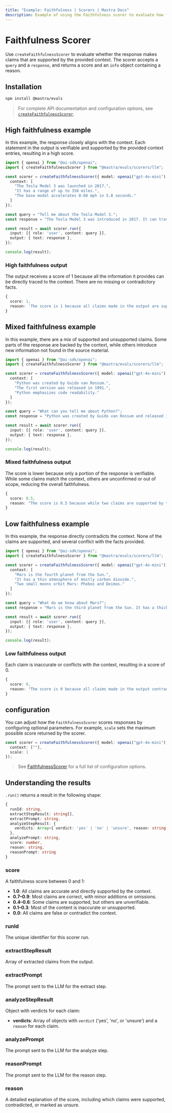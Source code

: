 ```yaml
---
title: "Example: Faithfulness | Scorers | Mastra Docs"
description: Example of using the Faithfulness scorer to evaluate how factually accurate responses are compared to context.
---
```



# Faithfulness Scorer

Use `createFaithfulnessScorer` to evaluate whether the response makes claims that are supported by the provided context. The scorer accepts a `query` and a `response`, and returns a score and an `info` object containing a reason.

## Installation

```bash copy
npm install @mastra/evals
```

> For complete API documentation and configuration options, see [`createFaithfulnessScorer`](/reference/scorers/faithfulness).

## High faithfulness example

In this example, the response closely aligns with the context. Each statement in the output is verifiable and supported by the provided context entries, resulting in a high score.

```typescript filename="src/example-high-faithfulness.ts" showLineNumbers copy
import { openai } from "@ai-sdk/openai";
import { createFaithfulnessScorer } from "@mastra/evals/scorers/llm";

const scorer = createFaithfulnessScorer({ model: openai("gpt-4o-mini"), options: {
  context: [
    "The Tesla Model 3 was launched in 2017.",
    "It has a range of up to 358 miles.",
    "The base model accelerates 0-60 mph in 5.8 seconds."
  ]
});

const query = "Tell me about the Tesla Model 3.";
const response = "The Tesla Model 3 was introduced in 2017. It can travel up to 358 miles on a single charge and the base version goes from 0 to 60 mph in 5.8 seconds.";

const result = await scorer.run({
  input: [{ role: 'user', content: query }],
  output: { text: response },
});

console.log(result);
```

### High faithfulness output

The output receives a score of 1 because all the information it provides can be directly traced to the context. There are no missing or contradictory facts.

```typescript
{
  score: 1,
  reason: 'The score is 1 because all claims made in the output are supported by the provided context.'
}
```

## Mixed faithfulness example

In this example, there are a mix of supported and unsupported claims. Some parts of the response are backed by the context, while others introduce new information not found in the source material.

```typescript filename="src/example-mixed-faithfulness.ts" showLineNumbers copy
import { openai } from "@ai-sdk/openai";
import { createFaithfulnessScorer } from "@mastra/evals/scorers/llm";

const scorer = createFaithfulnessScorer({ model: openai("gpt-4o-mini"), options: {
  context: [
    "Python was created by Guido van Rossum.",
    "The first version was released in 1991.",
    "Python emphasizes code readability."
  ]
});

const query = "What can you tell me about Python?";
const response = "Python was created by Guido van Rossum and released in 1991. It is the most popular programming language today and is used by millions of developers worldwide.";

const result = await scorer.run({
  input: [{ role: 'user', content: query }],
  output: { text: response },
});

console.log(result);
```

### Mixed faithfulness output

The score is lower because only a portion of the response is verifiable. While some claims match the context, others are unconfirmed or out of scope, reducing the overall faithfulness.

```typescript
{
  score: 0.5,
  reason: "The score is 0.5 because while two claims are supported by the context (Python was created by Guido van Rossum and Python was released in 1991), the other two claims regarding Python's popularity and usage cannot be verified as they are not mentioned in the context."
}
```

## Low faithfulness example

In this example, the response directly contradicts the context. None of the claims are supported, and several conflict with the facts provided.

```typescript filename="src/example-low-faithfulness.ts" showLineNumbers copy
import { openai } from "@ai-sdk/openai";
import { createFaithfulnessScorer } from "@mastra/evals/scorers/llm";

const scorer = createFaithfulnessScorer({ model: openai("gpt-4o-mini"), options: {
  context: [
    "Mars is the fourth planet from the Sun.",
    "It has a thin atmosphere of mostly carbon dioxide.",
    "Two small moons orbit Mars: Phobos and Deimos."
  ]
});

const query = "What do we know about Mars?";
const response = "Mars is the third planet from the Sun. It has a thick atmosphere rich in oxygen and nitrogen, and is orbited by three large moons.";

const result = await scorer.run({
  input: [{ role: 'user', content: query }],
  output: { text: response },
});

console.log(result);
```

### Low faithfulness output

Each claim is inaccurate or conflicts with the context, resulting in a score of 0.

```typescript
{
  score: 0,
  reason: "The score is 0 because all claims made in the output contradict the provided context. The output states that Mars is the third planet from the Sun, while the context clearly states it is the fourth. Additionally, it claims that Mars has a thick atmosphere rich in oxygen and nitrogen, contradicting the context's description of a thin atmosphere mostly composed of carbon dioxide. Finally, the output mentions that Mars is orbited by three large moons, while the context specifies that it has only two small moons, Phobos and Deimos. Therefore, there are no supported claims, leading to a score of 0."
}
```

## configuration

You can adjust how the `FaithfulnessScorer` scores responses by configuring optional parameters. For example, `scale` sets the maximum possible score returned by the scorer.

```typescript showLineNumbers copy
const scorer = createFaithfulnessScorer({ model: openai("gpt-4o-mini"), options: {
  context: [""],
  scale: 1
});
```
> See [FaithfulnessScorer](/reference/scorers/faithfulness.mdx) for a full list of configuration options.

## Understanding the results

`.run()` returns a result in the following shape:

```typescript
{
  runId: string,
  extractStepResult: string[],
  extractPrompt: string,
  analyzeStepResult: {
    verdicts: Array<{ verdict: 'yes' | 'no' | 'unsure', reason: string }>
  },
  analyzePrompt: string,
  score: number,
  reason: string,
  reasonPrompt: string
}
```

### score
A faithfulness score between 0 and 1:

- **1.0**: All claims are accurate and directly supported by the context.
- **0.7–0.9**: Most claims are correct, with minor additions or omissions.
- **0.4–0.6**: Some claims are supported, but others are unverifiable.
- **0.1–0.3**: Most of the content is inaccurate or unsupported.
- **0.0**: All claims are false or contradict the context.

### runId
The unique identifier for this scorer run.

### extractStepResult
Array of extracted claims from the output.

### extractPrompt
The prompt sent to the LLM for the extract step.

### analyzeStepResult
Object with verdicts for each claim:
- **verdicts**: Array of objects with `verdict` ('yes', 'no', or 'unsure') and a `reason` for each claim.

### analyzePrompt
The prompt sent to the LLM for the analyze step.

### reasonPrompt
The prompt sent to the LLM for the reason step.

### reason
A detailed explanation of the score, including which claims were supported, contradicted, or marked as unsure.

<GithubLink
  marginTop='mt-16'
  link="https://github.com/mastra-ai/mastra/blob/main/examples/basics/scorers/faithfulness"
/>
